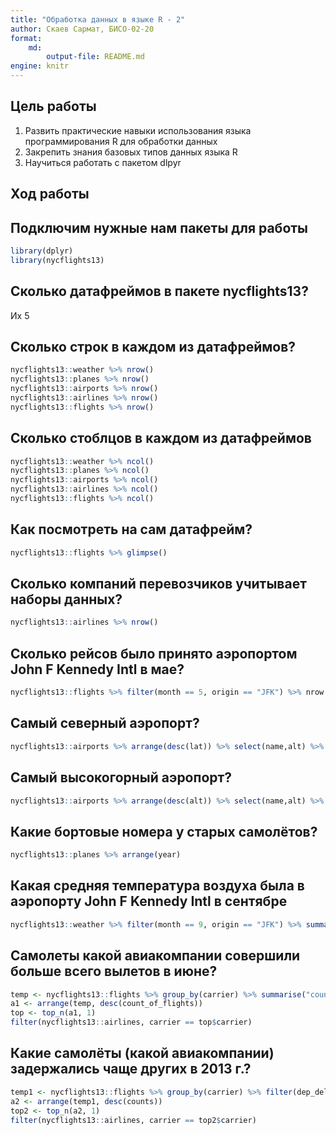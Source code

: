 ```yaml
---
title: "Обработка данных в языке R - 2"
author: Скаев Сармат, БИСО-02-20
format: 
    md:
        output-file: README.md
engine: knitr
---
```


## Цель работы

1.  Развить практические навыки использования языка программирования R для обработки данных
2.  Закрепить знания базовых типов данных языка R
3.  Научиться работать с пакетом dlpyr

## Ход работы

## Подключим нужные нам пакеты для работы

```r
library(dplyr)
library(nycflights13)
```
## Сколько датафреймов в пакете nycflights13?

Их 5

## Сколько строк в каждом из датафреймов?
```r
nycflights13::weather %>% nrow()
nycflights13::planes %>% nrow()
nycflights13::airports %>% nrow()
nycflights13::airlines %>% nrow()
nycflights13::flights %>% nrow()
```

## Сколько стоблцов в каждом из датафреймов
```r
nycflights13::weather %>% ncol()
nycflights13::planes %>% ncol()
nycflights13::airports %>% ncol()
nycflights13::airlines %>% ncol()
nycflights13::flights %>% ncol()
```

## Как посмотреть на сам датафрейм?
```r
nycflights13::flights %>% glimpse()
```

## Сколько компаний перевозчиков учитывает наборы данных?
```r
nycflights13::airlines %>% nrow()
```

## Сколько рейсов было принято аэропортом John F Kennedy Intl в мае?
```r
nycflights13::flights %>% filter(month == 5, origin == "JFK") %>% nrow
```

## Самый северный аэропорт?
```r
nycflights13::airports %>% arrange(desc(lat)) %>% select(name,alt) %>% top_n(1)
```

## Самый высокогорный аэропорт?
```r
nycflights13::airports %>% arrange(desc(alt)) %>% select(name,alt) %>% top_n(1)
```

## Какие бортовые номера у старых самолётов?
```r
nycflights13::planes %>% arrange(year)
```

## Какая средняя температура воздуха была в аэропорту John F Kennedy Intl в сентябре
```r
nycflights13::weather %>% filter(month == 9, origin == "JFK") %>% summarise("temperature" = ((temp_mean = mean(temp, 0, na.rm = TRUE))-32)*0.55556)
```

## Самолеты какой авиакомпании совершили больше всего вылетов в июне?
```r
temp <- nycflights13::flights %>% group_by(carrier) %>% summarise("count_of_flights" = n())
a1 <- arrange(temp, desc(count_of_flights))
top <- top_n(a1, 1)
filter(nycflights13::airlines, carrier == top$carrier)
```

## Какие самолёты (какой авиакомпании) задержались чаще других в 2013 г.?
```r
temp1 <- nycflights13::flights %>% group_by(carrier) %>% filter(dep_delay > 0, arr_delay > 0) %>% summarise("counts" = n())
a2 <- arrange(temp1, desc(counts))
top2 <- top_n(a2, 1)
filter(nycflights13::airlines, carrier == top2$carrier)
```
